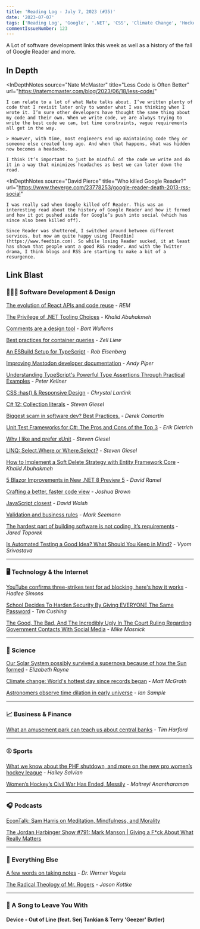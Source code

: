 ```yaml
---
title: 'Reading Log - July 7, 2023 (#35)'
date: '2023-07-07'
tags: ['Reading Log', 'Google', '.NET', 'CSS', 'Climate Change', 'Hockey']
commentIssueNumber: 123
---
```


A Lot of software development links this week as well as a history of the fall of Google Reader and more.

## In Depth

<InDepthNotes
    source="Nate McMaster"
    title="Less Code is Often Better"
    url="https://natemcmaster.com/blog/2023/06/18/less-code/"
>
    I can relate to a lot of what Nate talks about. I’ve written plenty of code that I revisit later only to wonder what I was thinking when I wrote it. I’m sure other developers have thought the same thing about my code and their own. When we write code, we are always trying to write the best code we can, but time constraints, vague requirements all get in the way.

    > However, with time, most engineers end up maintaining code they or someone else created long ago. And when that happens, what was hidden now becomes a headache.

    I think it’s important to just be mindful of the code we write and do it in a way that minimizes headaches as best we can later down the road.
</InDepthNotes>

<InDepthNotes
    source="David Pierce"
    title="Who killed Google Reader?"
    url="https://www.theverge.com/23778253/google-reader-death-2013-rss-social"
>
    I was really sad when Google killed off Reader. This was an interesting read about the history of Google Reader and how it formed and how it got pushed aside for Google’s push into social (which has since also been killed off).

    Since Reader was shuttered, I switched around between different services, but now am quite happy using [FeedBin](https://www.feedbin.com). So while losing Reader sucked, it at least has shown that people want a good RSS reader. And with the Twitter drama, I think blogs and RSS are starting to make a bit of a resurgence.
</InDepthNotes>

## Link Blast

### 👨🏼‍💻 Software Development & Design

[The evolution of React APIs and code reuse](https://frontendmastery.com/posts/the-evolution-of-react-patterns/) - *REM*

[The Privilege of .NET Tooling Choices](https://khalidabuhakmeh.com/the-privilege-of-dotnet-tooling-choices) - *Khalid Abuhakmeh*

[Comments are a design tool](https://bartwullems.blogspot.com/2023/06/comments-are-design-tool.html) - *Bart Wullems*

[Best practices for container queries](https://zellwk.com/blog/container-queries-best-practice/) - *Zell Liew*

[An ESBuild Setup for TypeScript](https://eisenbergeffect.medium.com/an-esbuild-setup-for-typescript-3b24852479fe) - *Rob Eisenberg*

[Improving Mastodon developer documentation](https://dev.to/andypiper/improving-mastodon-developer-documentation-12cm) - *Andy Piper*

[Understanding TypeScript's Powerful Type Assertions Through Practical Examples](https://peterkellner.net/2023/06/15/Understanding-TypeScript-Type-Assertions/) - *Peter Kellner*

[CSS :has() & Responsive Design](https://www.trustbit.tech/blog/2023/6/16/css-has-amp-responsive-design) - *Chrystal Lantink*

[C# 12: Collection literals](https://steven-giesel.com/blogPost/9916410c-0428-4caf-b88e-9fbae72b6a1f) - *Steven Giesel*

[Biggest scam in software dev? Best Practices.](https://codeopinion.com/biggest-scam-in-software-dev-best-practices/) - *Derek Comartin*

[Unit Test Frameworks for C#: The Pros and Cons of the Top 3](https://stackify.com/unit-test-frameworks-csharp/) - *Erik Dietrich*

[Why I like and prefer xUnit](https://steven-giesel.com/blogPost/c24c5326-22f4-4035-9f87-a20e4814121d) - *Steven Giesel*

[LINQ: Select.Where or Where.Select?](https://steven-giesel.com/blogPost/57ed9867-4afd-4d02-9f35-e0941bc6f715) - *Steven Giesel*

[How to Implement a Soft Delete Strategy with Entity Framework Core](https://blog.jetbrains.com/dotnet/2023/06/14/how-to-implement-a-soft-delete-strategy-with-entity-framework-core/) - *Khalid Abuhakmeh*

[5 Blazor Improvements in New .NET 8 Preview 5](https://visualstudiomagazine.com/articles/2023/06/14/blazor-net-8-preview-5.aspx) - *David Ramel*

[Crafting a better, faster code view](https://github.blog/2023-06-21-crafting-a-better-faster-code-view/) - *Joshua Brown*

[JavaScript closest](https://davidwalsh.name/element-closest) - *David Walsh*

[Validation and business rules](https://blog.ploeh.dk/2023/06/26/validation-and-business-rules/) - *Mark Seemann*

[The hardest part of building software is not coding, it’s requirements](https://stackoverflow.blog/2023/06/26/the-hardest-part-of-building-software-is-not-coding-its-requirements/) - *Jared Toporek*

[Is Automated Testing a Good Idea? What Should You Keep in Mind?](https://www.telerik.com/blogs/is-automated-testing-good-idea-what-should-you-keep-mind) - *Vyom Srivastava*

----

### 🖥 Technology & the Internet

[YouTube confirms three-strikes test for ad blocking, here's how it works](https://www.androidauthority.com/youtube-confirm-three-strikes-policy-ad-blocking-test-3340826/) - *Hadlee Simons*

[School Decides To Harden Security By Giving EVERYONE The Same Password](https://www.techdirt.com/2023/07/05/school-decides-to-harden-security-by-giving-everyone-the-same-password/) - *Tim Cushing*

[The Good, The Bad, And The Incredibly Ugly In The Court Ruling Regarding Government Contacts With Social Media](https://www.techdirt.com/2023/07/06/the-good-the-bad-and-the-incredibly-ugly-in-the-court-ruling-regarding-government-contacts-with-social-media/) - *Mike Masnick*

----

### 🔬 Science

[Our Solar System possibly survived a supernova because of how the Sun formed](https://arstechnica.com/science/2023/07/our-solar-system-possibly-survived-a-supernova-because-of-how-the-sun-formed/) - *Elizabeth Rayne*

[Climate change: World's hottest day since records began](https://www.bbc.com/news/science-environment-66104822) - *Matt McGrath*

[Astronomers observe time dilation in early universe](https://www.theguardian.com/science/2023/jul/03/astronomers-observe-time-dilation-in-early-universe) - *Ian Sample*

----

### 📈 Business & Finance

[What an amusement park can teach us about central banks](https://timharford.com/2023/07/what-an-amusement-park-can-teach-us-about-central-banks/) - *Tim Harford*

----

### ⚾ Sports

[What we know about the PHF shutdown, and more on the new pro women’s hockey league](https://theathletic.com/4655207/2023/06/30/premier-hockey-federation-why-mark-walter/) - *Hailey Salvian*

[Women’s Hockey’s Civil War Has Ended, Messily](https://defector.com/womens-hockeys-civil-war-has-ended-messily) - *Maitreyi Anantharaman*

----

### 🎧 Podcasts

[EconTalk: Sam Harris on Meditation, Mindfulness, and Morality](https://www.econtalk.org/sam-harris-on-meditation-mindfulness-and-morality/)

[The Jordan Harbinger Show #791: Mark Manson | Giving a F*ck About What Really Matters](https://www.jordanharbinger.com/mark-manson-giving-a-fck-about-what-really-matters/)

----

### 🎒 Everything Else

[A few words on taking notes](https://www.allthingsdistributed.com/2023/06/a-few-words-on-taking-notes.html) - *Dr. Werner Vogels*

[The Radical Theology of Mr. Rogers](https://kottke.org/23/06/the-radical-theology-of-mr-rogers) - *Jason Kottke*

----

### 🎵 A Song to Leave You With

#### Device - Out of Line (feat. Serj Tankian & Terry 'Geezer' Butler)

<YouTubeEmbed id="n7CQxEIZTCU" title="Device - Out of Line (feat. Serj Tankian & Terry 'Geezer' Butler)" />